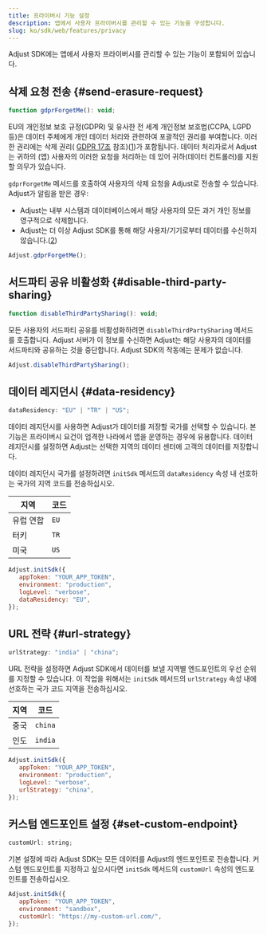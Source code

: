 ```yaml
---
title: 프라이버시 기능 설정
description: 앱에서 사용자 프라이버시를 관리할 수 있는 기능을 구성합니다.
slug: ko/sdk/web/features/privacy
---
```


Adjust SDK에는 앱에서 사용자 프라이버시를 관리할 수 있는 기능이 포함되어 있습니다.

## 삭제 요청 전송 {#send-erasure-request}

<CodeBlock title="메서드 서명">

```js
function gdprForgetMe(): void;
```

</CodeBlock>

EU의 개인정보 보호 규정\(GDPR\) 및 유사한 전 세계 개인정보 보호법\(CCPA, LGPD 등\)은 데이터 주체에게 개인 데이터 처리와 관련하여 포괄적인 권리를 부여합니다. 이러한 권리에는 삭제 권리\( [GDPR 17조](https://gdpr.eu/article-17-right-to-be-forgotten/) 참조\)\([1](https://help.adjust.com/ko/article/gdpr#ref-1)\)가 포함됩니다. 데이터 처리자로서 Adjust는 귀하의 \(앱\) 사용자의 이러한 요청을 처리하는 데 있어 귀하\(데이터 컨트롤러\)를 지원할 의무가 있습니다.

`gdprForgetMe` 메서드를 호출하여 사용자의 삭제 요청을 Adjust로 전송할 수 있습니다. Adjust가 알림을 받은 경우:

-  Adjust는 내부 시스템과 데이터베이스에서 해당 사용자의 모든 과거 개인 정보를 영구적으로 삭제합니다.
-  Adjust는 더 이상 Adjust SDK를 통해 해당 사용자/기기로부터 데이터를 수신하지 않습니다.\([2](https://help.adjust.com/ko/article/gdpr#ref-2)\)

```js
Adjust.gdprForgetMe();
```

## 서드파티 공유 비활성화 {#disable-third-party-sharing}

<CodeBlock title="메서드 서명">

```js
function disableThirdPartySharing(): void;
```

</CodeBlock>

모든 사용자의 서드파티 공유를 비활성화하려면 `disableThirdPartySharing` 메서드를 호출합니다. Adjust 서버가 이 정보를 수신하면 Adjust는 해당 사용자의 데이터를 서드파티와 공유하는 것을 중단합니다. Adjust SDK의 작동에는 문제가 없습니다.

```js
Adjust.disableThirdPartySharing();
```

## 데이터 레지던시 {#data-residency}

<CodeBlock title="속성 선언">

```js
dataResidency: "EU" | "TR" | "US";
```

</CodeBlock>

데이터 레지던시를 사용하면 Adjust가 데이터를 저장할 국가를 선택할 수 있습니다. 본 기능은 프라이버시 요건이 엄격한 나라에서 앱을 운영하는 경우에 유용합니다. 데이터 레지던시를 설정하면 Adjust는 선택한 지역의 데이터 센터에 고객의 데이터를 저장합니다.

데이터 레지던시 국가를 설정하려면 `initSdk` 메서드의 `dataResidency` 속성 내 선호하는 국가의 지역 코드를 전송하십시오.

| 지역      | 코드 |
| --------- | ---- |
| 유럽 연합 | `EU` |
| 터키      | `TR` |
| 미국      | `US` |

```js
Adjust.initSdk({
   appToken: "YOUR_APP_TOKEN",
   environment: "production",
   logLevel: "verbose",
   dataResidency: "EU",
});
```

## URL 전략 {#url-strategy}

<CodeBlock title="속성 선언">

```js
urlStrategy: "india" | "china";
```

</CodeBlock>

URL 전략을 설정하면 Adjust SDK에서 데이터를 보낼 지역별 엔드포인트의 우선 순위를 지정할 수 있습니다. 이 작업을 위해서는 `initSdk` 메서드의 `urlStrategy` 속성 내에 선호하는 국가 코드 지역을 전송하십시오.

| 지역 | 코드    |
| ---- | ------- |
| 중국 | `china` |
| 인도 | `india` |

```js
Adjust.initSdk({
   appToken: "YOUR_APP_TOKEN",
   environment: "production",
   logLevel: "verbose",
   urlStrategy: "china",
});
```

## 커스텀 엔드포인트 설정 {#set-custom-endpoint}

<CodeBlock title="속성 선언">

```js
customUrl: string;
```

</CodeBlock>

기본 설정에 따라 Adjust SDK는 모든 데이터를 Adjust의 엔드포인트로 전송합니다. 커스텀 엔드포인트를 지정하고 싶으시다면 `initSdk` 메서드의 `customUrl` 속성의 엔드포인트를 전송하십시오.

```js
Adjust.initSdk({
   appToken: "YOUR_APP_TOKEN",
   environment: "sandbox",
   customUrl: "https://my-custom-url.com/",
});
```
